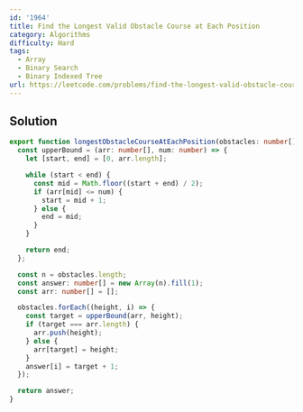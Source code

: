 ```yaml
---
id: '1964'
title: Find the Longest Valid Obstacle Course at Each Position
category: Algorithms
difficulty: Hard
tags:
  - Array
  - Binary Search
  - Binary Indexed Tree
url: https://leetcode.com/problems/find-the-longest-valid-obstacle-course-at-each-position
---
```


## Solution

```typescript showLineNumbers
export function longestObstacleCourseAtEachPosition(obstacles: number[]): number[] {
  const upperBound = (arr: number[], num: number) => {
    let [start, end] = [0, arr.length];

    while (start < end) {
      const mid = Math.floor((start + end) / 2);
      if (arr[mid] <= num) {
        start = mid + 1;
      } else {
        end = mid;
      }
    }

    return end;
  };

  const n = obstacles.length;
  const answer: number[] = new Array(n).fill(1);
  const arr: number[] = [];

  obstacles.forEach((height, i) => {
    const target = upperBound(arr, height);
    if (target === arr.length) {
      arr.push(height);
    } else {
      arr[target] = height;
    }
    answer[i] = target + 1;
  });

  return answer;
}
```
